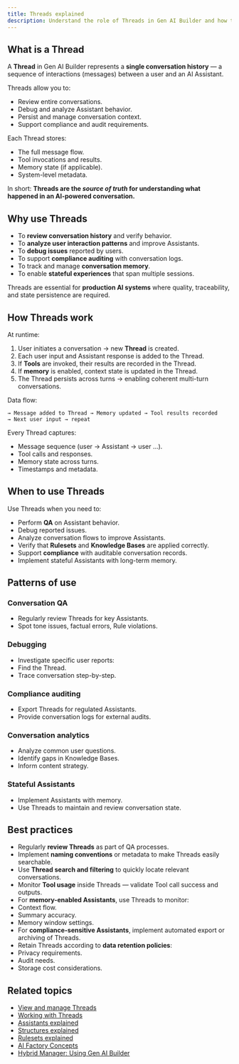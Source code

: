 ```yaml
---
title: Threads explained
description: Understand the role of Threads in Gen AI Builder and how they provide conversation history, state persistence, and insights into Assistant behavior.
---
```


## What is a Thread

A **Thread** in Gen AI Builder represents a **single conversation history** — a sequence of interactions (messages) between a user and an AI Assistant.

Threads allow you to:

- Review entire conversations.
- Debug and analyze Assistant behavior.
- Persist and manage conversation context.
- Support compliance and audit requirements.

Each Thread stores:

- The full message flow.
- Tool invocations and results.
- Memory state (if applicable).
- System-level metadata.

In short:
**Threads are the *source of truth* for understanding what happened in an AI-powered conversation.**

## Why use Threads

- To **review conversation history** and verify behavior.
- To **analyze user interaction patterns** and improve Assistants.
- To **debug issues** reported by users.
- To support **compliance auditing** with conversation logs.
- To track and manage **conversation memory**.
- To enable **stateful experiences** that span multiple sessions.

Threads are essential for **production AI systems** where quality, traceability, and state persistence are required.

## How Threads work

At runtime:

1. User initiates a conversation → new **Thread** is created.
2. Each user input and Assistant response is added to the Thread.
3. If **Tools** are invoked, their results are recorded in the Thread.
4. If **memory** is enabled, context state is updated in the Thread.
5. The Thread persists across turns → enabling coherent multi-turn conversations.

Data flow:

```User Input → Assistant → LLM → Response
→ Message added to Thread → Memory updated → Tool results recorded
→ Next user input → repeat
```

Every Thread captures:

- Message sequence (user → Assistant → user ...).
- Tool calls and responses.
- Memory state across turns.
- Timestamps and metadata.

## When to use Threads

Use Threads when you need to:

- Perform **QA** on Assistant behavior.
- Debug reported issues.
- Analyze conversation flows to improve Assistants.
- Verify that **Rulesets** and **Knowledge Bases** are applied correctly.
- Support **compliance** with auditable conversation records.
- Implement stateful Assistants with long-term memory.

## Patterns of use

### Conversation QA

- Regularly review Threads for key Assistants.
- Spot tone issues, factual errors, Rule violations.

### Debugging

- Investigate specific user reports:
- Find the Thread.
- Trace conversation step-by-step.

### Compliance auditing

- Export Threads for regulated Assistants.
- Provide conversation logs for external audits.

### Conversation analytics

- Analyze common user questions.
- Identify gaps in Knowledge Bases.
- Inform content strategy.

### Stateful Assistants

- Implement Assistants with memory.
- Use Threads to maintain and review conversation state.

## Best practices

- Regularly **review Threads** as part of QA processes.
- Implement **naming conventions** or metadata to make Threads easily searchable.
- Use **Thread search and filtering** to quickly locate relevant conversations.
- Monitor **Tool usage** inside Threads — validate Tool call success and outputs.
- For **memory-enabled Assistants**, use Threads to monitor:
- Context flow.
- Summary accuracy.
- Memory window settings.
- For **compliance-sensitive Assistants**, implement automated export or archiving of Threads.
- Retain Threads according to **data retention policies**:
- Privacy requirements.
- Audit needs.
- Storage cost considerations.

## Related topics

- [View and manage Threads](../../../how-to/gen-ai/view-threads)
- [Working with Threads](../../../builder/agent-studio/threads)
- [Assistants explained](assistants-explained)
- [Structures explained](structures-explained)
- [Rulesets explained](rulesets-explained)
- [AI Factory Concepts](ai-factory-concepts)
- [Hybrid Manager: Using Gen AI Builder](../../../../hybrid-manager/ai-factory/gen-ai/builder/index)
